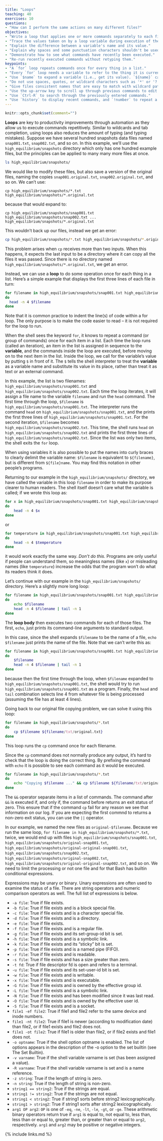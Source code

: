```yaml
---
title: "Loops"
teaching: 40
exercises: 10
questions:
- "How can I perform the same actions on many different files?"
objectives:
- "Write a loop that applies one or more commands separately to each file in a set of files."
- "Trace the values taken on by a loop variable during execution of the loop."
- "Explain the difference between a variable's name and its value."
- "Explain why spaces and some punctuation characters shouldn't be used in file names."
- "Demonstrate how to see what commands have recently been executed."
- "Re-run recently executed commands without retyping them."
keypoints:
- "A `for` loop repeats commands once for every thing in a list."
- "Every `for` loop needs a variable to refer to the thing it is currently operating on."
- "Use `$name` to expand a variable (i.e., get its value). `${name}` can also be used."
- "Do not use spaces, quotes, or wildcard characters such as '*' or '?' in filenames, as it complicates variable expansion."
- "Give files consistent names that are easy to match with wildcard patterns to make it easy to select them for looping."
- "Use the up-arrow key to scroll up through previous commands to edit and repeat them."
- "Use `Ctrl-R` to search through the previously entered commands."
- "Use `history` to display recent commands, and `!number` to repeat a command by number."
---
```


```r
knitr::opts_chunk$set(comment="")
```

**Loops** are key to productivity improvements through automation as they allow us to execute
commands repetitively. Similar to wildcards and tab completion, using loops also reduces the
amount of typing (and typing mistakes).
Suppose we have several hundred snapshots data files named `snap001.txt`, `snap002.txt`, and so on.
In this example,
we'll use the `high_equilibrium/snapshots` directory which only has one hundred example files,
but the principles can be applied to many many more files at once.

```bash
ls high_equilibrium/snapshots/
```

We would like to modify these files, but also save a version of the original files, naming the copies
`snap001.original.txt`, `snap002.original.txt`, and so on.
We can't use:

```
cp high_equilibrium/snapshots/*.txt high_equilibrium/snapshots/*.original.txt
```

because that would expand to:

```
cp high_equilibrium/snapshots/snap001.txt high_equilibrium/snapshots/snap002.txt ... high_equilibrium/snapshots/*.original.txt
```

This wouldn't back up our files, instead we get an error:


```bash
cp high_equilibrium/snapshots/*.txt high_equilibrium/snapshots/*.original.txt
```

This problem arises when `cp` receives more than two inputs. When this happens, it
expects the last input to be a directory where it can copy all the files it was passed.
Since there is no directory named `high_equilibrium/snapshots/*.original.txt`,
we get an error.

Instead, we can use a **loop**
to do some operation once for each thing in a list.
Here's a simple example that displays the first three lines of each file in turn:

```bash
for filename in high_equilibrium/snapshots/snap001.txt high_equilibrium/snapshots/snap002.txt
do
  head -n 4 $filename
done
```

Note that it is common practice to indent the line(s) of code within a for loop.
The only purpose is to make the code easier to read -- it is not required for the loop to run.

When the shell sees the keyword `for`,
it knows to repeat a command (or group of commands) once for each item in a list.
Each time the loop runs (called an iteration), an item in the list is assigned in sequence to
the **variable**, and the commands inside the loop are executed, before moving on to 
the next item in the list.
Inside the loop,
we call for the variable's value by putting `$` in front of it.
The `$` tells the shell interpreter to treat
the **variable** as a variable name and substitute its value in its place,
rather than treat it as text or an external command. 

In this example, the list is two filenames: `high_equilibrium/snapshots/snap001.txt` and `high_equilibrium/snapshots/snap002.txt`.
Each time the loop iterates, it will assign a file name to the variable `filename`
and run the `head` command.
The first time through the loop,
`$filename` is `high_equilibrium/snapshots/snap001.txt`. 
The interpreter runs the command `head` on `high_equilibrium/snapshots/snap001.txt`, 
and the prints the 
first three lines of `high_equilibrium/snapshots/snap001.txt`.
For the second iteration, `$filename` becomes 
`high_equilibrium/snapshots/snap002.txt`. This time, the shell runs `head` on `high_equilibrium/snapshots/snap002.txt`
and prints the first three lines of `high_equilibrium/snapshots/snap002.txt`. 
Since the list was only two items, the shell exits the `for` loop.

When using variables it is also
possible to put the names into curly braces to clearly delimit the variable
name: `$filename` is equivalent to `${filename}`, but is different from
`${file}name`. You may find this notation in other people's programs.

Returning to our example in the `high_equilibrium/snapshots/` directory,
we have called the variable in this loop `filename`
in order to make its purpose clearer to human readers.
The shell itself doesn't care what the variable is called;
if we wrote this loop as:

```bash
for x in high_equilibrium/snapshots/snap001.txt high_equilibrium/snapshots/snap002.txt
do
    head -n 4 $x
done
```

or

```bash
for temperature in high_equilibrium/snapshots/snap001.txt high_equilibrium/snapshots/snap002.txt
do
    head -n 4 $temperature
done
```

it would work exactly the same way.
*Don't do this.*
Programs are only useful if people can understand them,
so meaningless names (like `x`) or misleading names (like `temperature`)
increase the odds that the program won't do what its readers think it does.

Let's continue with our example in the `high_equilibrium/snapshots/` directory.
Here's a slightly more long loop:

```bash
for filename in high_equilibrium/snapshots/snap001.txt high_equilibrium/snapshots/snap002.txt
do
    echo $filename
    head -n 4 $filename | tail -n 1
done
```

The **loop body**
then executes two commands for each of those files.
The first, `echo`, just prints its command-line arguments to standard output.

In this case,
since the shell expands `$filename` to be the name of a file,
`echo $filename` just prints the name of the file.
Note that we can't write this as:

```bash
for filename in high_equilibrium/snapshots/snap001.txt high_equilibrium/snapshots/snap002.txt
do
    $filename
    head -n 4 $filename | tail -n 1
done
```

because then the first time through the loop,
when `$filename` expanded to `high_equilibrium/snapshots/snap001.txt`, the shell would try to run `high_equilibrium/snapshots/snap001.txt` as a program.
Finally,
the `head` and `tail` combination selects line 4
from whatever file is being processed
(assuming the file has at least 4 lines).

Going back to our original file copying problem, we can solve it using this loop:

```bash
for filename in high_equilibrium/snapshots/*.txt
do
    cp $filename ${filename/txt/original.txt}
done
```

This loop runs the `cp` command once for each filename.

Since the `cp` command does not normally produce any output, it’s hard to check that the loop is doing the correct thing. By prefixing the command with `echo` it is possible to see each command as it would be executed.


```bash
for filename in high_equilibrium/snapshots/*.txt
do
    echo "Copying $filename ..." && cp $filename ${filename/txt/original.txt} && echo "$filename copied sucessfully"
done
```

The `&&` operator separate items in a list of commands. The command after `&&` is executed if, and only if, the command before returns an exit status of zero. This ensure that if the command `cp` fail for any reason we see that information on our log. If you are expecting the first commnd to returns a non-zero exit status, you can use the `||` operator.

In our example, we named the new files as `original-$filename`.
Because we run the same loop, `for filename in high_equilibrium/snapshots/*.txt`, twice,
we would end up with files `high_equilibrium/snapshots/snap001.txt`, `high_equilibrium/snapshots/original-snap001.txt`, `high_equilibrium/snapshots/original-original-snap001.txt`, `high_equilibrium/snapshots/snap002.txt`, `high_equilibrium/snapshots/original-snap002.txt`, `high_equilibrium/snapshots/original-original-snap002.txt`, and so on.
We need to limit the processing or not one file
and for that Bash has builtin conditional expressions.

Expressions may be unary or binary. Unary expressions are often used to examine the status of a file. There are string operators and numeric comparison operators as well. The full list of expressions is below.

- `-a file`: True if file exists.
- `-b file`: True if file exists and is a block special file.
- `-c file`: True if file exists and is a character special file.
- `-d file`: True if file exists and is a directory.
- `-e file`: True if file exists.
- `-f file`: True if file exists and is a regular file.
- `-g file`: True if file exists and its set-group-id bit is set.
- `-h file`: True if file exists and is a symbolic link.
- `-k file`: True if file exists and its "sticky" bit is set.
- `-p file`: True if file exists and is a named pipe (FIFO).
- `-r file`: True if file exists and is readable.
- `-s file`: True if file exists and has a size greater than zero.
- `-t fd`: True if file descriptor fd is open and refers to a terminal.
- `-u file`: True if file exists and its set-user-id bit is set.
- `-w file`: True if file exists and is writable.
- `-x file`: True if file exists and is executable.
- `-G file`: True if file exists and is owned by the effective group id.
- `-L file`: True if file exists and is a symbolic link.
- `-N file`: True if file exists and has been modified since it was last read.
- `-O file`: True if file exists and is owned by the effective user id.
- `-S file`: True if file exists and is a socket.
- `file1 -ef file2`: True if file1 and file2 refer to the same device and inode numbers.
- `file1 -nt file2`: True if file1 is newer (according to modification date) than file2, or if file1 exists and file2 does not.
- `file1 -ot file2`: True if file1 is older than file2, or if file2 exists and file1 does not.
- `-o optname`: True if the shell option optname is enabled. The list of options appears in the description of the -o option to the set builtin (see The Set Builtin).
- `-v varname`: True if the shell variable varname is set (has been assigned a value).
- `-R varname`: True if the shell variable varname is set and is a name reference.
- `-z string`: True if the length of string is zero.
- `-n string`: True if the length of string is non-zero.
- `string1 == string2`: True if the strings are equal.
- `string1 != string2`: True if the strings are not equal.
- `string1 < string2`: True if string1 sorts before string2 lexicographically.
- `string1 > string2`: True if string1 sorts after string2 lexicographically.
- `arg1 OP arg2`: `OP` is one of `-eq`, `-ne`, `-lt`, `-le`, `-gt`, or `-ge`. These arithmetic binary operators return true if `arg1` is equal to, not equal to, less than, less than or equal to, greater than, or greater than or equal to `arg2`, respectively. `arg1` and `arg2` may be positive or negative integers.

{% include links.md %}